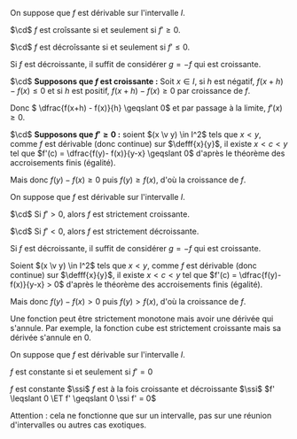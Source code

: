 

<Item type='proposition' titre='caractérisation de la monotonie'>

On suppose que $f$ est dérivable sur l'intervalle $I$.

$\cd$ $f$ est croîssante si et seulement si $f' \geqslant 0$. 

$\cd$ $f$ est décroîssante si et seulement si $f' \leqslant 0$.
</Item>

<Hideable type='démonstration' titre=''>

Si $f$ est décroissante, il suffit de considérer $g = -f$ qui est croissante.

$\cd$ **Supposons que $f$ est croissante :** Soit $x \in I$, si $h$ est négatif, $f(x+h) - f(x)\leqslant 0$ et si $h$ est positif, $f(x+h) - f(x) \geqslant 0$ par croissance de $f$.

Donc $ \dfrac{f(x+h) - f(x)}{h} \geqslant 0$ et par passage à la limite, $f'(x) \geqslant 0$.

$\cd$ **Supposons que $f' \geqslant 0$ :** soient $(x \v y) \in I^2$ tels que $x <y$, comme $f$ est dérivable (donc continue) sur $\defff{x}{y}$, il existe $x < c < y$ tel que $f'(c) = \dfrac{f(y)- f(x)}{y-x} \geqslant 0$ d'après le théorème des accroisements finis (égalité). 

Mais donc $f(y)- f(x) \geqslant 0$ puis $f(y) \geqslant f(x)$, d'où la croissance de $f$.

</Hideable>


<Item type='proposition' titre='stricte monotonie'>

On suppose que $f$ est dérivable sur l'intervalle $I$.

$\cd$ Si $f' > 0$, alors $f$ est strictement croissante.

$\cd$ Si $f' < 0$, alors $f$ est strictement décroissante.

</Item>

<Hideable type='démonstration' titre=''>

Si $f$ est décroissante, il suffit de considérer $g = -f$ qui est croissante.

Soient $(x \v y) \in I^2$ tels que $x <y$, comme $f$ est dérivable (donc continue) sur $\defff{x}{y}$, il existe $x < c < y$ tel que $f'(c) = \dfrac{f(y)- f(x)}{y-x} > 0$ d'après le théorème des accroisements finis (égalité). 

Mais donc $f(y)- f(x) > 0$ puis $f(y) > f(x)$, d'où la croissance de $f$.

</Hideable>


<Hideable type='contre-exemple' titre=''>

Une fonction peut être strictement monotone mais avoir une dérivée qui s'annule. Par exemple, la fonction cube est strictement croissante mais sa dérivée s'annule en $0$.
</Hideable>


<Item type='proposition' titre='caractérisation des fonctions constantes'>

On suppose que $f$ est dérivable sur l'intervalle $I$.

$f$ est constante si et seulement si $f' = 0$
</Item>

<Hideable type='démonstration' titre=''>

$f$ est constante $\ssi$ $f$ est à la fois croissante et décroissante $\ssi$ $f' \leqslant 0 \ET f' \geqslant 0 \ssi f' = 0$  
</Hideable>

<Remarque titre=''>

Attention : cela ne fonctionne que sur un intervalle, pas sur une réunion d'intervalles ou autres cas exotiques.
</Remarque>
